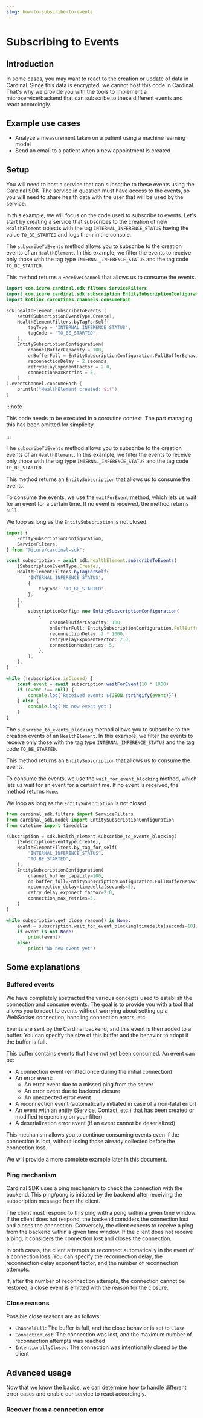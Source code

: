 ```yaml
---
slug: how-to-subscribe-to-events
---
```



# Subscribing to Events

## Introduction

In some cases, you may want to react to the creation or update of data in Cardinal. Since this data is encrypted,
we cannot host this code in Cardinal. That's why we provide you with the tools to implement a microservice/backend
that can subscribe to these different events and react accordingly.

## Example use cases

- Analyze a measurement taken on a patient using a machine learning model
- Send an email to a patient when a new appointment is created

## Setup

You will need to host a service that can subscribe to these events using the Cardinal SDK. The service
in question must have access to the events, so you will need to share health data with the user that
will be used by the service.

In this example, we will focus on the code used to subscribe to events. Let's start by creating a service
that subscribes to the creation of new `HealthElement` objects with the tag `INTERNAL_INFERENCE_STATUS` having the value
`TO_BE_STARTED` and logs them in the console.

<LanguageTabs>

<TabItem value="kotlin">

The `subscribeToEvents` method allows you to subscribe to the creation events of an
`HealthElement`. In this example, we filter the events to receive only those with the tag type `INTERNAL_INFERENCE_STATUS`
and the tag code `TO_BE_STARTED`.

This method returns a `ReceiveChannel` that allows us to consume the events.

```kotlin
import com.icure.cardinal.sdk.filters.ServiceFilters
import com.icure.cardinal.sdk.subscription.EntitySubscriptionConfiguration
import kotlinx.coroutines.channels.consumeEach

sdk.healthElement.subscribeToEvents (
	setOf(SubscriptionEventType.Create),
	HealthElementFilters.byTagForSelf(
		tagType = "INTERNAL_INFERENCE_STATUS",
		tagCode = "TO_BE_STARTED",
	),
	EntitySubscriptionConfiguration(
		channelBufferCapacity = 100,
		onBufferFull = EntitySubscriptionConfiguration.FullBufferBehaviour.Close,
		reconnectionDelay = 2.seconds,
		retryDelayExponentFactor = 2.0,
		connectionMaxRetries = 5,
	)
).eventChannel.consumeEach {
	println("HealthElement created: $it")
}
```

:::note

This code needs to be executed in a coroutine context. The part managing this has been omitted
for simplicity.

:::

</TabItem>

<TabItem value="typescript">

The `subscribeToEvents` method allows you to subscribe to the creation events of an
`HealthElement`. In this example, we filter the events to receive only those with the tag type `INTERNAL_INFERENCE_STATUS`
and the tag code `TO_BE_STARTED`.

This method returns an `EntitySubscription` that allows us to consume the events.

To consume the events, we use the `waitForEvent` method, which lets us wait for an event for a certain time. If no event
is received, the method returns `null`.

We loop as long as the `EntitySubscription` is not closed.

```typescript
import {
	EntitySubscriptionConfiguration,
	ServiceFilters,
} from "@icure/cardinal-sdk";

const subscription = await sdk.healthElement.subscribeToEvents(
	[SubscriptionEventType.Create],
	HealthElementFilters.byTagForSelf(
		'INTERNAL_INFERENCE_STATUS',
		{
			tagCode: 'TO_BE_STARTED',
		},
	),
	{
		subscriptionConfig: new EntitySubscriptionConfiguration(
			{
				channelBufferCapacity: 100,
				onBufferFull: EntitySubscriptionConfiguration.FullBufferBehaviour.Close,
				reconnectionDelay: 2 * 1000,
				retryDelayExponentFactor: 2.0,
				connectionMaxRetries: 5,
			},
		),
	},
)

while (!subscription.isClosed) {
	const event = await subscription.waitForEvent(10 * 1000)
	if (event !== null) {
		console.log(`Received event: ${JSON.stringify(event)}`)
	} else {
		console.log('No new event yet')
	}
}
```

</TabItem>

<TabItem value="python">

The `subscribe_to_events_blocking` method allows you to subscribe to the creation events of an
`HealthElement`. In this example, we filter the events to receive only those with the tag type `INTERNAL_INFERENCE_STATUS`
and the tag code `TO_BE_STARTED`.

This method returns an `EntitySubscription` that allows us to consume the events.

To consume the events, we use the `wait_for_event_blocking` method, which lets us wait for an event for a
certain time. If no event is received, the method returns `None`.

We loop as long as the `EntitySubscription` is not closed.

```python
from cardinal_sdk.filters import ServiceFilters
from cardinal_sdk.model import EntitySubscriptionConfiguration
from datetime import timedelta

subscription = sdk.health_element.subscribe_to_events_blocking(
	[SubscriptionEventType.Create],
	HealthElementFilters.by_tag_for_self(
		"INTERNAL_INFERENCE_STATUS",
		"TO_BE_STARTED",
	),
	EntitySubscriptionConfiguration(
		channel_buffer_capacity=100,
		on_buffer_full=EntitySubscriptionConfiguration.FullBufferBehaviour.Close,
		reconnection_delay=timedelta(seconds=5),
		retry_delay_exponent_factor=2.0,
		connection_max_retries=5,
	)
)

while subscription.get_close_reason() is None:
	event = subscription.wait_for_event_blocking(timedelta(seconds=10))
	if event is not None:
		print(event)
	else:
		print("No new event yet")
```

</TabItem>

</LanguageTabs>

## Some explanations

### Buffered events

We have completely abstracted the various concepts used to establish the connection and consume events.
The goal is to provide you with a tool that allows you to react to events without worrying about setting up
a WebSocket connection, handling connection errors, etc.

Events are sent by the Cardinal backend, and this event is then added to a buffer. You can specify
the size of this buffer and the behavior to adopt if the buffer is full.

This buffer contains events that have not yet been consumed. An event can be:
- A connection event (emitted once during the initial connection)
- An error event:
	- An error event due to a missed ping from the server
	- An error event due to backend closure
	- An unexpected error event
- A reconnection event (automatically initiated in case of a non-fatal error)
- An event with an entity (Service, Contact, etc.) that has been created or modified (depending on your filter)
- A deserialization error event (if an event cannot be deserialized)

This mechanism allows you to continue consuming events even if the connection is lost, without losing
those already collected before the connection loss.

We will provide a more complete example later in this document.

### Ping mechanism

Cardinal SDK uses a ping mechanism to check the connection with the backend. This ping/pong is initiated by the backend
after receiving the subscription message from the client.

The client must respond to this ping with a pong within a given time window. If the client does not respond,
the backend considers the connection lost and closes the connection. Conversely, the client expects to receive
a ping from the backend within a given time window. If the client does not receive a ping, it considers
the connection lost and closes the connection.

In both cases, the client attempts to reconnect automatically in the event of a connection loss. You can specify
the reconnection delay, the reconnection delay exponent factor, and the number of reconnection attempts.

If, after the number of reconnection attempts, the connection cannot be restored, a close event is emitted
with the reason for the closure.

### Close reasons

Possible close reasons are as follows:
- `ChannelFull`: The buffer is full, and the close behavior is set to `Close`
- `ConnectionLost`: The connection was lost, and the maximum number of reconnection attempts was reached
- `IntentionallyClosed`: The connection was intentionally closed by the client

## Advanced usage

Now that we know the basics, we can determine how to handle different error cases and enable our service
to react accordingly.

### Recover from a connection error

### 